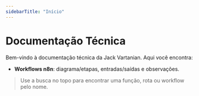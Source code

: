 ```yaml
---
sidebarTitle: "Início"
---
```


# Documentação Técnica

Bem-vindo à documentação técnica da Jack Vartanian. Aqui você encontra:

- **Workflows n8n**: diagrama/etapas, entradas/saídas e observações.

> Use a busca no topo para encontrar uma função, rota ou workflow pelo nome.
